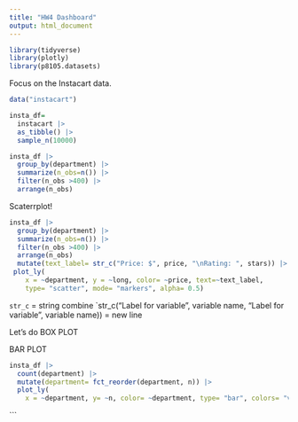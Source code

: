```yaml
---
title: "HW4 Dashboard"
output: html_document
---
```


```r
library(tidyverse)
library(plotly)
library(p8105.datasets)
```

Focus on the Instacart data.

```r
data("instacart")

insta_df= 
  instacart |> 
  as_tibble() |> 
  sample_n(10000)

insta_df |> 
  group_by(department) |> 
  summarize(n_obs=n()) |> 
  filter(n_obs >400) |> 
  arrange(n_obs)

```

Scaterrplot!

```r
insta_df |> 
  group_by(department) |> 
  summarize(n_obs=n()) |> 
  filter(n_obs >400) |> 
  arrange(n_obs)
  mutate(text_label= str_c("Price: $", price, "\nRating: ", stars)) |>
 plot_ly(
    x = ~department, y = ~long, color= ~price, text=~text_label,
    type= "scatter", mode= "markers", alpha= 0.5)
```
`str_c` = string combine
`str_c("Label for variable", variable name, "Label for variable", variable name))
\n = new line

Let's do BOX PLOT


BAR PLOT
```r
insta_df |> 
  count(department) |> 
  mutate(department= fct_reorder(department, n)) |> 
  plot_ly(
    x = ~department, y= ~n, color= ~department, type= "bar", colors= "viridis")
```

```